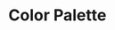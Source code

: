 

<Meta title="Styles/Palette" />

# Color Palette

<ColorPalette>
  <ColorItem
    title="White"
    subtitle="Base white"
    colors={{ white: palette.white.base }}
  />
  <ColorItem
    title="Black"
    subtitle="Base black"
    colors={{ black: palette.black.base }}
  />
  <ColorItem title="Gray" subtitle="Variations" colors={palette.gray} />
  <ColorItem title="Red" subtitle="Variations" colors={palette.red} />
  <ColorItem title="Orange" subtitle="Variations" colors={palette.orange} />
  <ColorItem title="Yellow" subtitle="Variations" colors={palette.yellow} />
  <ColorItem title="Green" subtitle="Variations" colors={palette.green} />
  <ColorItem title="Sky" subtitle="Variations" colors={palette.sky} />
  <ColorItem title="Blue" subtitle="Variations" colors={palette.blue} />
  <ColorItem title="Purple" subtitle="Variations" colors={palette.purple} />
</ColorPalette>
